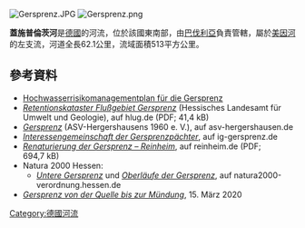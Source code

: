 {{Expand language|1=de|time=2020-12-06T12:16:46+00:00}}
{{Coord|50|0|35.5|N|9|2|20.6|E|display=title}}

[[Image:Gersprenz.JPG|right]]
[[Image:Gersprenz.png|right]]

'''蓋施普倫茨河'''是[[德國|德國]]的河流，位於該國東南部，由[[巴伐利亞|巴伐利亞]]負責管轄，屬於[[美因河|美因河]]的左支流，河道全長62.1公里，流域面積513平方公里。
==參考資料==
* [https://www.hlnug.de/fileadmin/dokumente/wasser/hochwasser/hwrmp/Gersprenz/berichte/HWRMP-Gersprenz_Langfassung.pdf Hochwasserrisikomanagementplan für die Gersprenz ]
* [http://static.hlug.de/medien/wasser/rkh/berichte/2476_Gersprenz.pdf ''Retentionskataster Flußgebiet Gersprenz''] (Hessisches Landesamt für Umwelt und Geologie), auf hlug.de (PDF; 41,4 kB)
* [http://www.asv-hergershausen.de/html/gersprenz.html ''Gersprenz''] (ASV-Hergershausens 1960 e. V.), auf asv-hergershausen.de
* [http://www.ig-gersprenz.de/ ''Interessengemeinschaft der Gersprenzpächter''], auf ig-gersprenz.de
* [http://www.reinheim.de/fileadmin/user_upload/Umweltamt/Renaturierung_Gersprenz.pdf ''Renaturierung der Gersprenz – Reinheim''], auf reinheim.de (PDF; 694,7 kB)
* Natura 2000 Hessen:
** [http://natura2000-verordnung.hessen.de/ffh_erhaltungsziele.php?ID=6019-303 ''Untere Gersprenz''] und [http://natura2000-verordnung.hessen.de/ffh_erhaltungsziele.php?ID=6319-302 ''Oberläufe der Gersprenz''], auf natura2000-verordnung.hessen.de
* [https://powerwalkers.de/die-gersprenz-von-der-quelle-bis-zur-mundung/ ''Gersprenz von der Quelle bis zur Mündung''], 15. März 2020

{{Germany-geo-stub}}
[[Category:德國河流|Category:德國河流]]